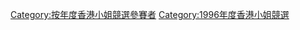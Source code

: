 {{Catnav|頁面分類|...|香港電視台|無綫電視|香港小姐競選}}

{{catmore|1996年度香港小姐}}

[[Category:按年度香港小姐競選參賽者|Category:按年度香港小姐競選參賽者]]
[[Category:1996年度香港小姐競選|Category:1996年度香港小姐競選]]